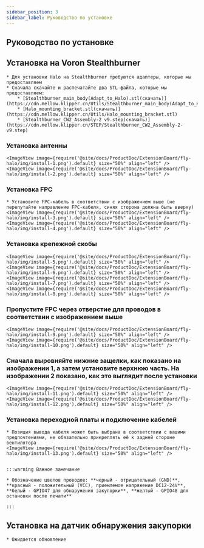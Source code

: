 ```yaml
---
sidebar_position: 3
sidebar_label: Руководство по установке
---
```





## Руководство по установке

## Установка на Voron Stealthburner

    * Для установки Halo на Stealthburner требуются адаптеры, которые мы предоставляем
    * Сначала скачайте и распечатайте два STL-файла, которые мы предоставляем:
        * [Stealthburner_main_body(Adapt_to_Halo).stl(скачать)](https://cdn.mellow.klipper.cn/Utils/Stealthburner_main_body(Adapt_to_Halo).stl)
        * [Halo_mounting_bracket.stl(скачать)](https://cdn.mellow.klipper.cn/Utils/Halo_mounting_bracket.stl)
        * [Stealthburner_CW2_Assembly-2 v9.step(скачать)](https://cdn.mellow.klipper.cn/STEP/Stealthburner_CW2_Assembly-2-v9.step)
    
    
### Установка антенны
    <ImageView image={require('@site/docs/ProductDoc/ExtensionBoard/fly-halo/img/install-1.png').default} size="50%" align="left" />
    <ImageView image={require('@site/docs/ProductDoc/ExtensionBoard/fly-halo/img/install-2.png').default} size="50%" align="left" />

### Установка FPC
    * Установите FPC-кабель в соответствии с изображением выше (не перепутайте направление FPC-кабеля, синяя сторона должна быть вверху)
    <ImageView image={require('@site/docs/ProductDoc/ExtensionBoard/fly-halo/img/install-3.png').default} size="50%" align="left" />
    <ImageView image={require('@site/docs/ProductDoc/ExtensionBoard/fly-halo/img/install-4.png').default} size="50%" align="left" />


### Установка крепежной скобы

    <ImageView image={require('@site/docs/ProductDoc/ExtensionBoard/fly-halo/img/install-5.png').default} size="50%" align="left" />
    <ImageView image={require('@site/docs/ProductDoc/ExtensionBoard/fly-halo/img/install-6.png').default} size="50%" align="left" />
    <ImageView image={require('@site/docs/ProductDoc/ExtensionBoard/fly-halo/img/install-7.png').default} size="50%" align="left" />
    <ImageView image={require('@site/docs/ProductDoc/ExtensionBoard/fly-halo/img/install-8.png').default} size="50%" align="left" />

### Пропустите FPC через отверстие для проводов в соответствии с изображением выше

    <ImageView image={require('@site/docs/ProductDoc/ExtensionBoard/fly-halo/img/install-9.png').default} size="50%" align="left" />
    <ImageView image={require('@site/docs/ProductDoc/ExtensionBoard/fly-halo/img/install-10.png').default} size="50%" align="left" />

### Сначала выровняйте нижние защелки, как показано на изображении 1, а затем установите верхнюю часть. На изображении 2 показано, как это выглядит после установки

    <ImageView image={require('@site/docs/ProductDoc/ExtensionBoard/fly-halo/img/install-11.png').default} size="50%" align="left" />
    <ImageView image={require('@site/docs/ProductDoc/ExtensionBoard/fly-halo/img/install-12.png').default} size="50%" align="left" />


### Установка переходной платы и подключение кабелей
    * Позиция вывода кабеля может быть выбрана в соответствии с вашими предпочтениями, не обязательно прикреплять её к задней стороне вентилятора
    <ImageView image={require('@site/docs/ProductDoc/ExtensionBoard/fly-halo/img/install-13.png').default} size="50%" align="left" />


    :::warning Важное замечание

    * Обозначение цветов проводов: **черный - отрицательный (GND)**, **красный - положительный (VCC), приемлемое напряжение DC12-24V**, **белый - GPIO47 для обнаружения закупорки**, **желтый - GPIO48 для остановки после печати**

    :::

## Установка на датчик обнаружения закупорки

    * Ожидается обновление